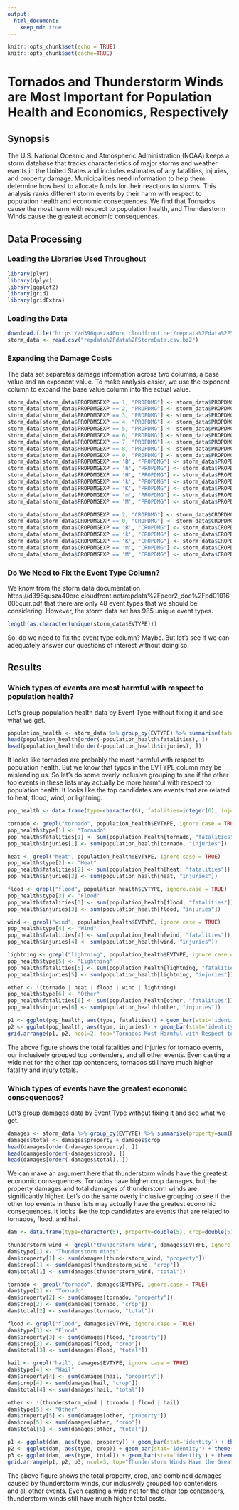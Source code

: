```yaml
---
output:
  html_document:
    keep_md: true
---
```


```r
knitr::opts_chunk$set(echo = TRUE)
knitr::opts_chunk$set(cache=TRUE)
```

# Tornados and Thunderstorm Winds are Most Important for Population Health and Economics, Respectively

## Synopsis

The U.S. National Oceanic and Atmospheric Administration (NOAA) keeps a storm database that tracks characteristics of major storms and weather events in the United States and includes estimates of any fatalities, injuries, and property damage. Municipalities need information to help them determine how best to allocate funds for their reactions to storms. This analysis ranks different storm events by their harm with respect to population health and economic consequences. We find that Tornados cause the most harm with respect to population health, and Thunderstorm Winds cause the greatest economic consequences.

## Data Processing

### Loading the Libraries Used Throughout

```r
library(plyr)
library(dplyr)
library(ggplot2)
library(grid)
library(gridExtra)
```

### Loading the Data

```r
download.file("https://d396qusza40orc.cloudfront.net/repdata%2Fdata%2FStormData.csv.bz2", "repdata%2Fdata%2FStormData.csv.bz2")
storm_data <- read.csv("repdata%2Fdata%2FStormData.csv.bz2")
```

### Expanding the Damage Costs

The data set separates damage information across two columns, a base value and an exponent value. To make analysis easier, we use the exponent column to expand the base value column into the actual value.

```r
storm_data[storm_data$PROPDMGEXP == 1, "PROPDMG"] <- storm_data$PROPDMG[storm_data$PROPDMGEXP == 1] * 10^1
storm_data[storm_data$PROPDMGEXP == 2, "PROPDMG"] <- storm_data$PROPDMG[storm_data$PROPDMGEXP == 2] * 10^2
storm_data[storm_data$PROPDMGEXP == 3, "PROPDMG"] <- storm_data$PROPDMG[storm_data$PROPDMGEXP == 3] * 10^3
storm_data[storm_data$PROPDMGEXP == 4, "PROPDMG"] <- storm_data$PROPDMG[storm_data$PROPDMGEXP == 4] * 10^4
storm_data[storm_data$PROPDMGEXP == 5, "PROPDMG"] <- storm_data$PROPDMG[storm_data$PROPDMGEXP == 5] * 10^5
storm_data[storm_data$PROPDMGEXP == 6, "PROPDMG"] <- storm_data$PROPDMG[storm_data$PROPDMGEXP == 6] * 10^6
storm_data[storm_data$PROPDMGEXP == 7, "PROPDMG"] <- storm_data$PROPDMG[storm_data$PROPDMGEXP == 7] * 10^7
storm_data[storm_data$PROPDMGEXP == 8, "PROPDMG"] <- storm_data$PROPDMG[storm_data$PROPDMGEXP == 8] * 10^8
storm_data[storm_data$PROPDMGEXP == 0, "PROPDMG"] <- storm_data$PROPDMG[storm_data$PROPDMGEXP == 0] * 10^10
storm_data[storm_data$PROPDMGEXP == 'B', "PROPDMG"] <- storm_data$PROPDMG[storm_data$PROPDMGEXP == 'B'] * 10^9
storm_data[storm_data$PROPDMGEXP == 'h', "PROPDMG"] <- storm_data$PROPDMG[storm_data$PROPDMGEXP == 'h'] * 10^2
storm_data[storm_data$PROPDMGEXP == 'H', "PROPDMG"] <- storm_data$PROPDMG[storm_data$PROPDMGEXP == 'H'] * 10^2
storm_data[storm_data$PROPDMGEXP == 'k', "PROPDMG"] <- storm_data$PROPDMG[storm_data$PROPDMGEXP == 'k'] * 10^3
storm_data[storm_data$PROPDMGEXP == 'K', "PROPDMG"] <- storm_data$PROPDMG[storm_data$PROPDMGEXP == 'K'] * 10^3
storm_data[storm_data$PROPDMGEXP == 'm', "PROPDMG"] <- storm_data$PROPDMG[storm_data$PROPDMGEXP == 'm'] * 10^6
storm_data[storm_data$PROPDMGEXP == 'M', "PROPDMG"] <- storm_data$PROPDMG[storm_data$PROPDMGEXP == 'M'] * 10^6

storm_data[storm_data$CROPDMGEXP == 2, "CROPDMG"] <- storm_data$CROPDMG[storm_data$CROPDMGEXP == 2] * 10^2
storm_data[storm_data$CROPDMGEXP == 0, "CROPDMG"] <- storm_data$CROPDMG[storm_data$CROPDMGEXP == 0] * 10^10
storm_data[storm_data$CROPDMGEXP == 'B', "CROPDMG"] <- storm_data$CROPDMG[storm_data$CROPDMGEXP == 'B'] * 10^9
storm_data[storm_data$CROPDMGEXP == 'k', "CROPDMG"] <- storm_data$CROPDMG[storm_data$CROPDMGEXP == 'k'] * 10^3
storm_data[storm_data$CROPDMGEXP == 'K', "CROPDMG"] <- storm_data$CROPDMG[storm_data$CROPDMGEXP == 'K'] * 10^3
storm_data[storm_data$CROPDMGEXP == 'm', "CROPDMG"] <- storm_data$CROPDMG[storm_data$CROPDMGEXP == 'm'] * 10^6
storm_data[storm_data$CROPDMGEXP == 'M', "CROPDMG"] <- storm_data$CROPDMG[storm_data$CROPDMGEXP == 'M'] * 10^6
```

### Do We Need to Fix the Event Type Column?

We know from the storm data documentation https://d396qusza40orc.cloudfront.net/repdata%2Fpeer2_doc%2Fpd01016005curr.pdf that there are only 48 event types that we should be considering. However, the storm data set has 985 unique event types.

```r
length(as.character(unique(storm_data$EVTYPE)))
```

So, do we need to fix the event type column? Maybe. But let's see if we can adequately answer our questions of interest without doing so.

## Results

### Which types of events are most harmful with respect to population health?

Let's group population health data by Event Type without fixing it and see what we get.

```r
population_health <- storm_data %>% group_by(EVTYPE) %>% summarise(fatalities=sum(FATALITIES), injuries=sum(INJURIES))
head(population_health[order(-population_health$fatalities), ])
head(population_health[order(-population_health$injuries), ])
```

It looks like tornados are probably the most harmful with respect to population health. But we know that typos in the EVTYPE column may be misleading us. So let's do some overly inclusive grouping to see if the other top events in these lists may actually be more harmful with respect to population health. It looks like the top candidates are events that are related to heat, flood, wind, or lightning.

```r
pop_health <- data.frame(type=character(6), fatalities=integer(6), injuries=integer(6), stringsAsFactors = FALSE)

tornado <- grepl("tornado", population_health$EVTYPE, ignore.case = TRUE)
pop_health$type[1] <- "Tornado"
pop_health$fatalities[1] <- sum(population_health[tornado, "fatalities"])
pop_health$injuries[1] <- sum(population_health[tornado, "injuries"])

heat <- grepl("heat", population_health$EVTYPE, ignore.case = TRUE)
pop_health$type[2] <- "Heat"
pop_health$fatalities[2] <- sum(population_health[heat, "fatalities"])
pop_health$injuries[2] <- sum(population_health[heat, "injuries"])

flood <- grepl("flood", population_health$EVTYPE, ignore.case = TRUE)
pop_health$type[3] <- "Flood"
pop_health$fatalities[3] <- sum(population_health[flood, "fatalities"])
pop_health$injuries[3] <- sum(population_health[flood, "injuries"])

wind <- grepl("wind", population_health$EVTYPE, ignore.case = TRUE)
pop_health$type[4] <- "Wind"
pop_health$fatalities[4] <- sum(population_health[wind, "fatalities"])
pop_health$injuries[4] <- sum(population_health[wind, "injuries"])

lightning <- grepl("lightning", population_health$EVTYPE, ignore.case = TRUE)
pop_health$type[5] <- "Lightning"
pop_health$fatalities[5] <- sum(population_health[lightning, "fatalities"])
pop_health$injuries[5] <- sum(population_health[lightning, "injuries"])

other <- !(tornado | heat | flood | wind | lightning)
pop_health$type[6] <- "Other"
pop_health$fatalities[6] <- sum(population_health[other, "fatalities"])
pop_health$injuries[6] <- sum(population_health[other, "injuries"])

p1 <- ggplot(pop_health, aes(type, fatalities)) + geom_bar(stat='identity') + theme(axis.text.x = element_text(angle=90, hjust=1))
p2 <- ggplot(pop_health, aes(type, injuries)) + geom_bar(stat='identity') + theme(axis.text.x = element_text(angle=90, hjust=1))
grid.arrange(p1, p2, ncol=2, top="Tornados Most Harmful with Respect to Population Health")
```

The above figure shows the total fatalities and injuries for tornado events, our inclusively grouped top contenders, and all other events. Even casting a wide net for the other top contenders, tornados still have much higher fatality and injury totals.

### Which types of events have the greatest economic consequences?

Let's group damages data by Event Type without fixing it and see what we get.

```r
damages <- storm_data %>% group_by(EVTYPE) %>% summarise(property=sum(PROPDMG), crop=sum(CROPDMG))
damages$total <- damages$property + damages$crop
head(damages[order(-damages$property), ])
head(damages[order(-damages$crop), ])
head(damages[order(-damages$total), ])
```

We can make an argument here that thunderstorm winds have the greatest economic consequences. Tornados have higher crop damages, but the property damages and total damages of thunderstorm winds are significantly higher. Let's do the same overly inclusive grouping to see if the other top events in these lists may actually have the greatest economic consequences. It looks like the top candidates are events that are related to tornados, flood, and hail.

```r
dam <- data.frame(type=character(5), property=double(5), crop=double(5), total=double(5), stringsAsFactors = FALSE)

thunderstorm_wind <- grepl("thunderstorm wind", damages$EVTYPE, ignore.case = TRUE)
dam$type[1] <- "Thunderstorm Winds"
dam$property[1] <- sum(damages[thunderstorm_wind, "property"])
dam$crop[1] <- sum(damages[thunderstorm_wind, "crop"])
dam$total[1] <- sum(damages[thunderstorm_wind, "total"])

tornado <- grepl("tornado", damages$EVTYPE, ignore.case = TRUE)
dam$type[2] <- "Tornado"
dam$property[2] <- sum(damages[tornado, "property"])
dam$crop[2] <- sum(damages[tornado, "crop"])
dam$total[2] <- sum(damages[tornado, "total"])

flood <- grepl("flood", damages$EVTYPE, ignore.case = TRUE)
dam$type[3] <- "Flood"
dam$property[3] <- sum(damages[flood, "property"])
dam$crop[3] <- sum(damages[flood, "crop"])
dam$total[3] <- sum(damages[flood, "total"])

hail <- grepl("hail", damages$EVTYPE, ignore.case = TRUE)
dam$type[4] <- "Hail"
dam$property[4] <- sum(damages[hail, "property"])
dam$crop[4] <- sum(damages[hail, "crop"])
dam$total[4] <- sum(damages[hail, "total"])

other <- !(thunderstorm_wind | tornado | flood | hail)
dam$type[5] <- "Other"
dam$property[5] <- sum(damages[other, "property"])
dam$crop[5] <- sum(damages[other, "crop"])
dam$total[5] <- sum(damages[other, "total"])

p1 <- ggplot(dam, aes(type, property)) + geom_bar(stat='identity') + theme(axis.text.x = element_text(angle=90, hjust=1))
p2 <- ggplot(dam, aes(type, crop)) + geom_bar(stat='identity') + theme(axis.text.x = element_text(angle=90, hjust=1))
p3 <- ggplot(dam, aes(type, total)) + geom_bar(stat='identity') + theme(axis.text.x = element_text(angle=90, hjust=1))
grid.arrange(p1, p2, p3, ncol=3, top="Thunderstorm Winds Have the Greatest Economic Consequences")
```

The above figure shows the total property, crop, and combined damages caused by thunderstorm winds, our inclusively grouped top contenders, and all other events. Even casting a wide net for the other top contenders, thunderstorm winds still have much higher total costs.
